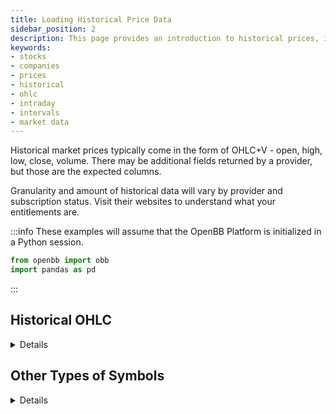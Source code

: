 ```yaml
---
title: Loading Historical Price Data
sidebar_position: 2
description: This page provides an introduction to historical prices, including how to access and use them in the OpenBB Platform.
keywords:
- stocks
- companies
- prices
- historical
- ohlc
- intraday
- intervals
- market data
---
```



<HeadTitle title="Historical Prices - Usage | OpenBB Platform Docs" />

Historical market prices typically come in the form of OHLC+V - open, high, low, close, volume. There may be additional fields returned by a provider, but those are the expected columns.

Granularity and amount of historical data will vary by provider and subscription status. Visit their websites to understand what your entitlements are.

:::info
These examples will assume that the OpenBB Platform is initialized in a Python session.

```python
from openbb import obb
import pandas as pd
```

:::

## Historical OHLC


<details>

The `historical` function is located under a submodule for each asset type. In the `openbb-equity` module.

```python
help(obb.equity.price.historical)
```

- This endpoint has the most number of providers out of any function. At the time of writing, choices are:

['alpha_vantage', 'cboe', 'fmp', 'intrinio', 'polygon', 'tiingo', 'tmx', 'tradier', 'yfinance']

- Common parameters have been standardized across all sources, `start_date`, `end_date`, `interval`.

- The default interval will be `1d`.

- The depth of historical data and choices for granularity will vary by provider and subscription status. Refer to the website and documentation of each source understand your specific entitlements.

- Despite being in the `equity` module, it's might be possible to get other asset types, like currencies or crypto, from the same endpoint.

- For demonstration purposes, we will use the `openbb-yfinance` data extension.

```python
df_daily = obb.equity.price.historical(symbol = "spy", provider="yfinance")
df_daily.to_df().head(1)
```

| date          |   open |   high |    low |   close |     volume |   dividends |   stock splits |   capital gains |
|:--------------|-------:|-------:|-------:|--------:|-----------:|------------:|---------------:|----------------:|
| 2022-11-22  | 396.63 | 400.07 | 395.15 |   399.9 | 60429000 |           0 |              0 |               0 |

To load the entire history available from a source, pick a starting date well beyond what it might be. For example, `1900-01-01`

```python
df_daily =(
  obb.equity.price.historical(symbol = "spy", start_date = "1990-01-01", provider="yfinance")
  .to_df()
)
df_daily.head(1)
```

| date          |   open |   high |   low |   close |     volume |   dividends |   stock splits |   capital gains |
|:--------------|-------:|-------:|------:|--------:|-----------:|------------:|---------------:|----------------:|
| 1993-01-29  |  43.97 |  43.97 | 43.75 |   43.94 | 1003200 |           0 |              0 |               0 |


<details>
<summary mdxType="summary">Intervals</summary>


The intervals are entered according to this pattern:

- `1m` = One Minute
- `1h` = One Hour
- `1d` = One Day
- `1W` = One Week
- `1M` = One Month

The date for monthly value is the first or last, depending on the provider. This can be easily resampled from daily data.

```python
df_monthly = (
  obb.equity.price.historical("spy", start_date="1990-01-01", interval="1M", provider="yfinance")
  .to_df()
)
df_monthly.tail(2)
```

| date          |   open |   high |    low |   close |      volume |   dividends |   stock splits |   capital gains |
|:--------------|-------:|-------:|-------:|--------:|------------:|------------:|---------------:|----------------:|
| 2023-10-01  | 426.62 | 438.14 | 409.21 |  418.2  | 1999149700 |           0 |              0 |               0 |
| 2023-11-01  | 419.2  | 456.38 | 418.65 |  455.02 | 1161239576 |           0 |              0 |               0 |


</details>


<details>
<summary mdxType="summary">Resample a Time Series</summary>

`yfinance` returns the monthly data for the first day of each month. Let's resample it to take from the last, using the daily information captured in the previous cells.

```python
(
    df_daily[["open", "high", "low", "close", "volume"]]
    .resample("M")
    .agg(
        {"open": "first", "high": "max", "low": "min", "close": "last", "volume": "sum"}
    ).tail(2)
)
```

| date          |   open |   high |    low |   close |      volume |
|:--------------|-------:|-------:|-------:|--------:|------------:|
| 2023-10-31  | 426.62 | 438.14 | 409.21 |  418.2  | 1999149700 |
| 2023-11-30  | 419.2  | 456.38 | 418.65 |  455.02 | 1210484176 |

We can see that the current month's total volume is higher when we resample the daily time series. It is difficult to know where the discrepancy lays, and it may just be a temporary glitch. However, we can verify that the total volume, according to YahooFinance, is the number we just sampled.

:::note
If you are following along, the results will not match exactly what is displayed here.
:::

```python
df_daily.loc["2023-11-01":].sum()["volume"]
```

```console
1210484176
```

</details>



<details>
<summary mdxType="summary">Differences Between Sources</summary>


To demonstrate the difference between sources, let's compare values for daily volume from several sources.

```python
# Collect the data

yahoo = obb.equity.price.historical("spy", provider="yfinance").to_df()
alphavantage = obb.equity.price.historical("spy", provider = "alpha_vantage").to_df()
intrinio = obb.equity.price.historical("spy", provider="intrinio").to_df()
fmp = obb.equity.price.historical("spy", provider="fmp").to_df()

# Make a new DataFrame with just the volume columns
compare = pd.DataFrame()
compare["AV Volume"] = alphavantage["volume"].tail(10)
compare["FMP Volume"] = fmp["volume"].tail(10)
compare["Intrinio Volume"] = intrinio["volume"].tail(10)
compare["Yahoo Volume"] = yahoo["volume"].tail(10)

compare
```

| date          |   AV Volume |   FMP Volume |   Intrinio Volume |   Yahoo Volume |
|:--------------|------------:|-------------:|------------------:|---------------:|
| 2023-11-09  | 83174417 |     83071417 |       83174417 |       83174400 |
| 2023-11-10  | 89558054 |     89558054 |       89558054 |       89462200 |
| 2023-11-13  | 52236068 |     52192568 |       52236068 |       52236100 |
| 2023-11-14  | 97176935 |     97130503 |      97176935 |       97176900 |
| 2023-11-15  | 77327573 |     77327573 |      77327573 |       77327600 |
| 2023-11-16  | 66665797 |     66654468 |       66665797 |       66665800 |
| 2023-11-17  | 83193902 |     83193902 |       83193902 |       83133200 |
| 2023-11-20  | 70055633 |     69614633 |       70055633 |       69936200 |
| 2023-11-21  | 49244639 |     49244639 |       49244639 |       49244600 |
| 2023-11-22  | 59446573 |     59313820 |       58205780 |       59394900 |

</details>

</details>

## Other Types of Symbols


<details>

Other types of assets and ticker symbols can be loaded from `obb.equity.price.historical()`, below are some examples but not an exhaustive list.

<details>
<summary mdxType="summary">Share Classes</summary>


Some sources use `-` as the distinction between a share class, e.g., `BRK-A` and `BRK-B`. Other formats include:

- A period: `BRK.A`
- A slash: `BRK/A`
- No separator, the share class becomes the fourth or fifth letter.

```python
obb.equity.price.historical("brk.b", provider="polygon")
```

```python
obb.equity.price.historical("brk-b", provider="fmp")
```

While some providers handle the different formats on their end, others do not.

This is something to consider when no results are returned from one source.

Some may even use a combination, or accept multiple variations. Sometimes there is no real logic behind the additional characters, `GOOGL` vs. `GOOG`.

These are known unknown variables of ticker symbology, what's good for one source may return errors from another.

</details>


<details>
<summary mdxType="summary">Regional Identifiers</summary>


With providers supporting market data from multiple jurisdictions, the most common method for requesting data outside of US-listings is to append a suffix to the ticker symbol (e.g., `RELIANCE.NS`).

Formats may be unique to a provider, so it is best to review the source's documentation for an overview of their specific conventions.

[This page](https://help.yahoo.com/kb/SLN2310.html) on Yahoo describes how they format symbols, which many others follow to some degree.

`openbb-tmx` follows the composite convention, "SPY:US". When the symbol is for its domestic Canadian market, "CNQ", no identifier is required.

</details>

<details>
<summary mdxType="summary">Indices</summary>

Sources will have their own treatment of these symbols, some examples are:

- YahooFinance/FMP/CBOE: ^RUT
- Polygon: I:NDX

```python
obb.equity.price.historical("^RUT", provider="cboe").to_df().tail(1)
```

| date          |    open |    high |     low |   close |   volume |
|:--------------|--------:|--------:|--------:|--------:|---------:|
| 2023-11-22  | 1796.37 | 1804.96 | 1785.93 | 1792.92 |        0 |

```python
obb.equity.price.historical("^RUT", provider="fmp").to_df().tail(1)
```

| date          |    open |    high |     low |   close |   volume |    vwap | label           |   adj_close |   unadjusted_volume |   change |   change_percent |   change_over_time |
|:--------------|--------:|--------:|--------:|--------:|---------:|--------:|:----------------|------------:|--------------------:|---------:|-----------------:|-------------------:|
| 2023-11-22  | 1792.51 | 1803.12 | 1789.88 | 1795.54 |        0 | 1796.18 | November 22, 23 |     1795.54 |                   0 |  3.02893 |          0.16898 |          0.0016898 |

:::info
**For an endpoint geared more specifically towards indices, try `obb.index.price.historical()`**
:::

</details>

<details>
<summary mdxType="summary">Currencies</summary>

FX symbols face the same dilemma as share classes, there are several variations of the same symbol.

- YahooFinance: `EURUSD=X`
- Polygon: `C:EURUSD`
- AlphaVantage/FMP: `EURUSD`

:::info
**The symbol prefixes are handled internally when `obb.currency.price.historical()` is used, enter as a pair with no extra characters.**
:::

```python
obb.equity.price.historical("EURUSD=X", provider="yfinance").to_df().tail(1)
```

| date          |   open |   high |    low |   close |   volume |   dividends |   stock splits |
|:--------------|-------:|-------:|-------:|--------:|---------:|------------:|---------------:|
| 2023-11-22  | 1.0918 | 1.0923 | 1.0855 |  1.0918 |        0 |           0 |              0 |

```python
obb.equity.price.historical("C:EURUSD", provider="polygon").to_df().tail(1)
```

| date          |    open |   high |    low |   close |   volume |   vwap |   transactions |
|:--------------|--------:|-------:|-------:|--------:|---------:|-------:|---------------:|
| 2023-11-21  | 1.09168 | 1.0923 | 1.0851 |  1.0888 |   155827 | 1.0893 |         155827 |

</details>


<details>
<summary mdxType="summary">Crypto</summary>


Similar, but different to FX tickers.

- YahooFinance: `BTC-USD`
- Polygon: `X:BTCUSD`
- AlphaVantage/FMP: `BTCUSD`

:::info
**The symbol prefixes are handled internally when `obb.crypto.price.historical()` is used, enter as a pair with no extra characters and placing the fiat currency second.**
:::

```python
obb.equity.price.historical("X:BTCUSD", provider="polygon").to_df().tail(1)
```

| date          |   open |   high |   low |   close |   volume |    vwap |   transactions |
|:--------------|-------:|-------:|------:|--------:|---------:|--------:|---------------:|
| 2023-11-21  |  35756 |  37900 | 35633 | 37433.8 |  30411.4 | 36841.5 |         464907 |

As noted above, `X:` or other prefixes are not required when using the `crypto` version of this same endpoint.

```python
obb.crypto.price.historical("BTCUSD", provider="polygon").to_df().tail(1)
```

| date          |   open |   high |   low |   close |   volume |    vwap |   transactions |
|:--------------|-------:|-------:|------:|--------:|---------:|--------:|---------------:|
| 2023-11-21  |  35756 |  37900 | 35633 | 37433.8 |  30411.4 | 36841.5 |         464907 |

</details>

<details>
<summary mdxType="summary">Futures</summary>


Historical prices for the continuation chart, can be fetched by the `fmp` or `yfinance` data extensions.  Individual active contracts are returned by `yfinance`.

- Continuous front-month: `CL=F`
- December 2023 contract: `CLZ24.NYM`
- March 2024 contract: `CLH24.NYM`

Individual contracts will require knowing which of the CME venues the future is listed on. `["NYM", "NYB", "CME", "CBT"]`.

```python
obb.equity.price.historical("CL=F", provider="fmp").to_df().tail(1)
```

| date          |   open |   high |   low |   close |   volume |   vwap | label           |   adj_close |   unadjusted_volume |   change |   change_percent |   change_over_time |
|:--------------|-------:|-------:|------:|--------:|---------:|-------:|:----------------|------------:|--------------------:|---------:|-----------------:|-------------------:|
| 2023-11-22 |  77.77 |  77.97 | 73.79 |   76.78 |   368686 |  76.18 | November 22, 23 |       76.78 |              368686 |    -0.99 |            -1.27 |            -0.0127 |

```python
obb.equity.price.historical("CLZ24.NYM", provider="yfinance").to_df().tail(1)
```

| date          |   open |   high |   low |   close |   volume |   dividends |   stock splits |
|:--------------|-------:|-------:|------:|--------:|---------:|------------:|---------------:|
| 2023-11-22  |  74.07 |  74.07 | 73.41 |   73.46 |      610 |           0 |              0 |

</details>

<details>
<summary mdxType="summary">Options</summary>

Individual options contracts are also loadable from `openbb.equity.price.historical()`.

- YahooFinance: `SPY241220P00400000`
- Polygon: `O:SPY241220P00400000`

```python
obb.equity.price.historical("SPY241220P00400000", provider="yfinance").to_df().tail(1)
```

| date                |   open |   high |   low |   close |   volume |   dividends |   stock splits |
|:--------------------|-------:|-------:|------:|--------:|---------:|------------:|---------------:|
| 2023-11-22 00:00:00 |   10.5 |  10.82 | 10.25 |   10.61 |       77 |           0 |              0 |

```python
obb.equity.price.historical("O:SPY241220P00400000", provider="polygon").to_df().tail(1)
```

| date          |   open |   high |   low |   close |   volume |    vwap |   transactions |
|:--------------|-------:|-------:|------:|--------:|---------:|--------:|---------------:|
| 2023-11-20  |   10.9 |  10.95 | 10.75 |   10.75 |       17 | 10.8376 |             10 |

</details>

</details>
